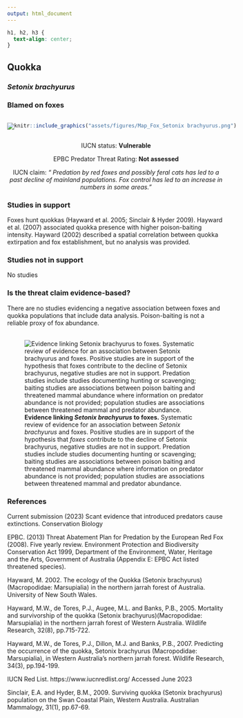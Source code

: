 ```yaml
---
output: html_document
---
```

```css
h1, h2, h3 {
  text-align: center;
}
```

## **Quokka**
### *Setonix brachyurus*
### Blamed on foxes

:::: {style="display: flex;"}

[![](assets/photos/Setonix brachyurus.png)](https://www.inaturalist.org/photos/2301295?size=original)

::: {}

:::

::: {}
  ```r
  knitr::include_graphics("assets/figures/Map_Fox_Setonix brachyurus.png")
  ```
:::

::::
<center>
IUCN status: **Vulnerable**

EPBC Predator Threat Rating: **Not assessed**

IUCN claim: *" Predation by red foxes and possibly feral cats has led to a past decline of mainland populations. Fox control has led to an increase in numbers in some areas."*

</center>

### Studies in support

Foxes hunt quokkas (Hayward et al. 2005; Sinclair & Hyder 2009). Hayward et al. (2007) associated quokka presence with higher poison-baiting intensity. Hayward (2002) described a spatial correlation between quokka extirpation and fox establishment, but no analysis was provided.

### Studies not in support

No studies

### Is the threat claim evidence-based?

There are no studies evidencing a negative association between  foxes and quokka populations that include data analysis. Poison-baiting is not a reliable proxy of fox abundance.
<br>
<br>

![**Evidence linking *Setonix brachyurus* to foxes.** Systematic review of evidence for an association between *Setonix brachyurus* and foxes. Positive studies are in support of the hypothesis that *foxes* contribute to the decline of Setonix brachyurus, negative studies are not in support. Predation studies include studies documenting hunting or scavenging; baiting studies are associations between poison baiting and threatened mammal abundance where information on predator abundance is not provided; population studies are associations between threatened mammal and predator abundance.](assets/figures/Main_Evidence_Fox_Setonix brachyurus.png)

### References

Current submission (2023) Scant evidence that introduced predators cause extinctions. Conservation Biology

EPBC. (2013) Threat Abatement Plan for Predation by the European Red Fox (2008). Five yearly review. Environment Protection and Biodiversity Conservation Act 1999, Department of the Environment, Water, Heritage and the Arts, Government of Australia (Appendix E: EPBC Act listed threatened species).

Hayward, M. 2002. The ecology of the Quokka (Setonix brachyurus) (Macropodidae: Marsupialia) in the northern jarrah forest of Australia. University of New South Wales.

Hayward, M.W., de Tores, P.J., Augee, M.L. and Banks, P.B., 2005. Mortality and survivorship of the quokka (Setonix brachyurus)(Macropodidae: Marsupialia) in the northern jarrah forest of Western Australia. Wildlife Research, 32(8), pp.715-722.

Hayward, M.W., de Tores, P.J., Dillon, M.J. and Banks, P.B., 2007. Predicting the occurrence of the quokka, Setonix brachyurus (Macropodidae: Marsupialia), in Western Australia’s northern jarrah forest. Wildlife Research, 34(3), pp.194-199.

IUCN Red List. https://www.iucnredlist.org/ Accessed June 2023

Sinclair, E.A. and Hyder, B.M., 2009. Surviving quokka (Setonix brachyurus) population on the Swan Coastal Plain, Western Australia. Australian Mammalogy, 31(1), pp.67-69.

